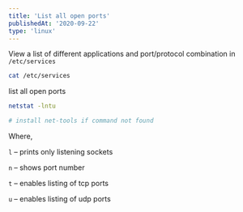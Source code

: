 ```yaml
---
title: 'List all open ports'
publishedAt: '2020-09-22'
type: 'linux'
---
```


View a list of different applications and port/protocol combination in `/etc/services`

```bash
cat /etc/services 
```

list all open ports

```bash
netstat -lntu

# install net-tools if command not found
```

Where,

`l` – prints only listening sockets

`n` – shows port number

`t` – enables listing of tcp ports

`u` – enables listing of udp ports